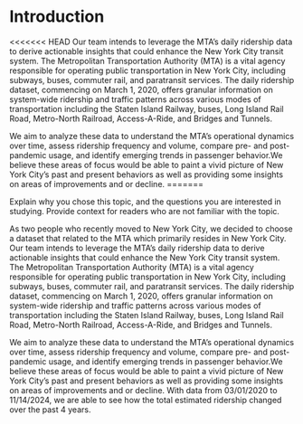 # Introduction
<<<<<<< HEAD
Our team intends to leverage the MTA's daily ridership data to derive actionable 
insights that could enhance the New York City transit system. The Metropolitan 
Transportation Authority (MTA) is a vital agency responsible for operating public 
transportation in New York City, including subways, buses, commuter rail, and 
paratransit services. The daily ridership dataset, commencing on March 1, 2020, 
offers granular information on system-wide ridership and traffic patterns across 
various modes of transportation including the Staten Island Railway, buses, Long
Island Rail Road, Metro-North Railroad, Access-A-Ride, and Bridges and Tunnels.


We aim to analyze these data to understand the MTA's operational dynamics over 
time, assess ridership frequency and volume, compare pre- and post-pandemic usage, 
and identify emerging trends in passenger behavior.We believe these areas of focus 
would be able to paint a vivid picture of New York City's past and present behaviors 
as well as providing some insights on areas of improvements and or decline.
=======

Explain why you chose this topic, and the questions you are interested in studying. Provide context for readers who are not familiar with the topic.

As two people who recently moved to New York City, we decided to choose a dataset that related to the MTA which primarily resides in New York City. Our team intends to leverage the MTA's daily ridership data to derive actionable insights that could enhance the New York City transit system. The Metropolitan Transportation Authority (MTA) is a vital agency responsible for operating public transportation in New York City, including subways, buses, commuter rail, and paratransit services. The daily ridership dataset, commencing on March 1, 2020, offers granular information on system-wide ridership and traffic patterns across various modes of transportation including the Staten Island Railway, buses, Long Island Rail Road, Metro-North Railroad, Access-A-Ride, and Bridges and Tunnels.

We aim to analyze these data to understand the MTA's operational dynamics over time, assess ridership frequency and volume, compare pre- and post-pandemic usage, and identify emerging trends in passenger behavior.We believe these areas of focus would be able to paint a vivid picture of New York City's past and present behaviors as well as providing some insights on areas of improvements and or decline. With data from 03/01/2020 to 11/14/2024, we are able to see how the total estimated ridership changed over the past 4 years.



